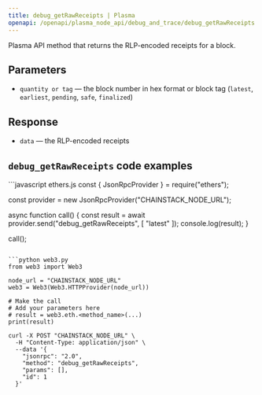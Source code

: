 ```yaml
---
title: debug_getRawReceipts | Plasma
openapi: /openapi/plasma_node_api/debug_and_trace/debug_getRawReceipts.json POST /be84184cd12967be5a65d06651c60085
---
```


Plasma API method that returns the RLP-encoded receipts for a block.

## Parameters

* `quantity or tag` — the block number in hex format or block tag (`latest`, `earliest`, `pending`, `safe`, `finalized`)

## Response

* `data` — the RLP-encoded receipts

## `debug_getRawReceipts` code examples

<CodeGroup>
```javascript ethers.js
const { JsonRpcProvider } = require("ethers");

const provider = new JsonRpcProvider("CHAINSTACK_NODE_URL");

async function call() {
  const result = await provider.send("debug_getRawReceipts", [
    "latest"
  ]);
  console.log(result);
}

call();
```

```python web3.py
from web3 import Web3

node_url = "CHAINSTACK_NODE_URL"
web3 = Web3(Web3.HTTPProvider(node_url))

# Make the call
# Add your parameters here
# result = web3.eth.<method_name>(...)
print(result)
```

```shell cURL
curl -X POST "CHAINSTACK_NODE_URL" \
  -H "Content-Type: application/json" \
  --data '{
    "jsonrpc": "2.0",
    "method": "debug_getRawReceipts",
    "params": [],
    "id": 1
  }'
```
</CodeGroup>
